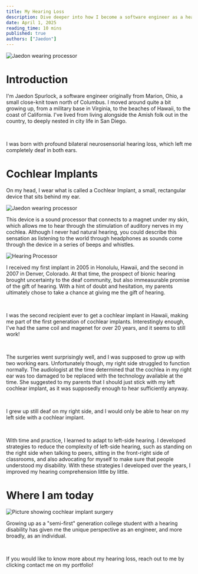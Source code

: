 ```yaml
---
title: My Hearing Loss
description: Dive deeper into how I become a software engineer as a hearing-disabled individual.
date: April 1, 2025
reading_time: 10 mins
published: true
authors: ["Jaedon"]
---
```


<div className="rounded-md mb-10 overflow-hidden h-[20rem] w-full flex items-center justify-center">
    <img src="/personal/jaedon1.jpg" alt="Jaedon wearing processor" className="h-full w-full object-cover rounded-lg"/>
</div>

# Introduction
I'm Jaedon Spurlock, a software engineer originally from Marion, Ohio, a small close-knit town north of Columbus. I moved around quite a bit growing up, from a military base in Virginia, to the beaches of Hawaii, to the coast of California. I've lived from living alongside the Amish folk out in the country, to deeply nested in city life in San Diego.

<br />

I was born with profound bilateral neurosensorial hearing loss, which left me completely deaf in both ears.

# Cochlear Implants
On my head, I wear what is called a Cochlear Implant, a small, rectangular device that sits behind my ear.

<div className="rounded-md my-10 border border-border overflow-hidden h-auto w-full flex items-center justify-center">
    <img src="/cochlear/cochlear.ppm" alt="Jaedon wearing processor" className="h-full w-full object-cover rounded-lg"/>
</div>

This device is a sound processor that connects to a magnet under my skin, which allows me to hear through the stimulation of auditory nerves in my cochlea. Although I never had natural hearing, you could describe this sensation as listening to the world through headphones as sounds come through the device in a series of beeps and whistles.

<div className="rounded-md my-10 border border-border overflow-hidden h-[12rem] w-full flex items-center justify-center">
    <img src="/cochlear/N7.png" alt="Hearing Processor" className="h-full aspect-square"/>
</div>

I received my first implant in 2005 in Honolulu, Hawaii, and the second in 2007 in Denver, Colorado. At that time, the prospect of bionic hearing brought uncertainty to the deaf community, but also immeasurable promise of the gift of hearing. With a hint of doubt and hesitation, my parents ultimately chose to take a chance at giving me the gift of hearing.

<br />

I was the second recipient ever to get a cochlear implant in Hawaii, making me part of the first generation of cochlear implants. Interestingly enough, I've had the same coil and magenet for over 20 years, and it seems to still work!

<br />

The surgeries went surprisingly well, and I was supposed to grow up with two working ears. Unfortunately though, my right side struggled to function normally. The audiologist at the time determined that the cochlea in my right ear was too damaged to be replaced with the technology available at the time. She suggested to my parents that I should just stick with my left cochlear implant, as it was supposedly enough to hear sufficiently anyway.

<br />

I grew up still deaf on my right side, and I would only be able to hear on my left side with a cochlear implant.

<br />

With time and practice, I learned to adapt to left-side hearing. I developed strategies to reduce the complexity of left-side hearing, such as standing on the right side when talking to peers, sitting in the front-right side of classrooms, and also advocating for myself to make sure that people understood my disability. With these strategies I developed over the years, I improved my hearing comprehension little by little.

# Where I am today

<div className="rounded-md mb-10 mt-6 overflow-hidden h-[18rem] w-full flex items-center justify-center">
    <img src="/personal/1.jpg" alt="Picture showing cochlear implant surgery" className="h-full w-full object-cover rounded-lg"/>
</div>

Growing up as a "semi-first" generation college student with a hearing disability has given me the unique perspective as an engineer, and more broadly, as an individual.

<br />

If you would like to know more about my hearing loss, reach out to me by clicking contact me on my portfolio!